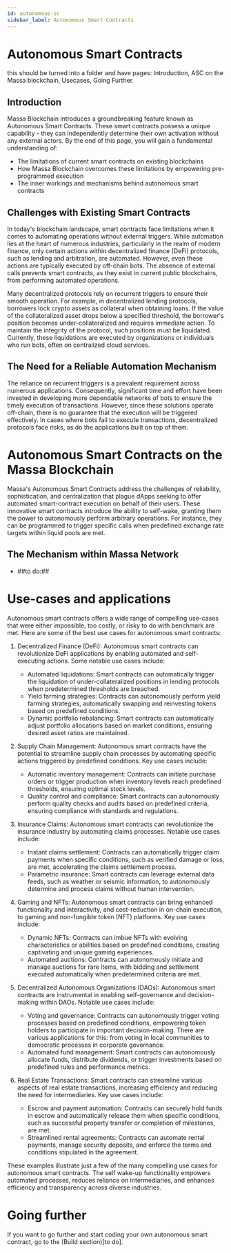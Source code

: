 ```yaml
---
id: autonomous-sc
sidebar_label: Autonomous Smart Contracts
---
```


# Autonomous Smart Contracts
this should be turned into a folder and have pages: Introduction, ASC on the Massa blockchain, Usecases, Going Further.

## Introduction

Massa Blockchain introduces a groundbreaking feature known as Autonomous Smart Contracts. 
These smart contracts possess a unique capability - they can independently determine their own activation without any external actors. 
By the end of this page, you will gain a fundamental understanding of:

- The limitations of current smart contracts on existing blockchains
- How Massa Blockchain overcomes these limitations by empowering pre-programmed execution
- The inner workings and mechanisms behind autonomous smart contracts

## Challenges with Existing Smart Contracts

In today's blockchain landscape, smart contracts face limitations when it comes to automating operations without external triggers. 
While automation lies at the heart of numerous industries, particularly in the realm of modern finance, only 
certain actions within decentralized finance (DeFi) protocols, such as lending and arbitration, are automated. 
However, even these actions are typically executed by off-chain bots. The absence of external calls prevents smart contracts, 
as they exist in current public blockchains, from performing automated operations.

Many decentralized protocols rely on recurrent triggers to ensure their smooth operation. 
For example, in decentralized lending protocols, borrowers lock crypto assets as collateral when obtaining loans. 
If the value of the collateralized asset drops below a specified threshold, the borrower's position becomes under-collateralized 
and requires immediate action. To maintain the integrity of the protocol, such positions must be liquidated. Currently, 
these liquidations are executed by organizations or individuals who run bots, often on centralized cloud services.



## The Need for a Reliable Automation Mechanism

The reliance on recurrent triggers is a prevalent requirement across numerous applications. 
Consequently, significant time and effort have been invested in developing more dependable networks of bots to ensure 
the timely execution of transactions. 
However, since these solutions operate off-chain, there is no guarantee that the execution will be triggered effectively. 
In cases where bots fail to execute transactions, decentralized protocols face risks, as do the applications built on top of them.

# Autonomous Smart Contracts on the Massa Blockchain

Massa's Autonomous Smart Contracts address the challenges of reliability, sophistication, and centralization that plague dApps 
seeking to offer automated smart-contract execution on behalf of their users. 
These innovative smart contracts introduce the ability to self-wake, granting them the power to autonomously perform arbitrary operations. 
For instance, they can be programmed to trigger specific calls when predefined exchange rate targets within liquid pools are met.

## The Mechanism within Massa Network

 - ##to do:##


# Use-cases and applications

Autonomous smart contracts offers a wide range of compelling use-cases that were either impossible, too costly, or risky to do with benchmark are met. 
Here are some of the best use cases for autonomous smart contracts:

1.  Decentralized Finance (DeFi): Autonomous smart contracts can revolutionize DeFi applications by enabling automated and self-executing actions. Some notable use cases include:
    - Automated liquidations: Smart contracts can automatically trigger the liquidation of under-collateralized positions in lending protocols when predetermined thresholds are breached.
    - Yield farming strategies: Contracts can autonomously perform yield farming strategies, automatically swapping and reinvesting tokens based on predefined conditions.
    - Dynamic portfolio rebalancing: Smart contracts can automatically adjust portfolio allocations based on market conditions, ensuring desired asset ratios are maintained.
    
2. Supply Chain Management: Autonomous smart contracts have the potential to streamline supply chain processes by automating specific actions triggered by predefined conditions. Key use cases include:
    - Automatic inventory management: Contracts can initiate purchase orders or trigger production when inventory levels reach predefined thresholds, ensuring optimal stock levels.
    - Quality control and compliance: Smart contracts can autonomously perform quality checks and audits based on predefined criteria, ensuring compliance with standards and regulations.

3. Insurance Claims: Autonomous smart contracts can revolutionize the insurance industry by automating claims processes. Notable use cases include:
    - Instant claims settlement: Contracts can automatically trigger claim payments when specific conditions, such as verified damage or loss, are met, accelerating the claims settlement process.
    - Parametric insurance: Smart contracts can leverage external data feeds, such as weather or seismic information, to autonomously determine and process claims without human intervention.
    
4. Gaming and NFTs: Autonomous smart contracts can bring enhanced functionality and interactivity, and cost-reduction in on-chain execution, to gaming and non-fungible token (NFT) platforms. Key use cases include:
    - Dynamic NFTs: Contracts can imbue NFTs with evolving characteristics or abilities based on predefined conditions, creating captivating and unique gaming experiences.
    - Automated auctions: Contracts can autonomously initiate and manage auctions for rare items, with bidding and settlement executed automatically when predetermined criteria are met.

5. Decentralized Autonomous Organizations (DAOs): Autonomous smart contracts are instrumental in enabling self-governance and decision-making within DAOs. Notable use cases include:
    - Voting and governance: Contracts can autonomously trigger voting processes based on predefined conditions, empowering token holders to participate in important decision-making. There are various applications for this: from voting in local communities to democratic processes in corporate governance.
    - Automated fund management: Smart contracts can autonomously allocate funds, distribute dividends, or trigger investments based on predefined rules and performance metrics.

6. Real Estate Transactions: Smart contracts can streamline various aspects of real estate transactions, increasing efficiency and reducing the need for intermediaries. Key use cases include:
    - Escrow and payment automation: Contracts can securely hold funds in escrow and automatically release them when specific conditions, such as successful property transfer or completion of milestones, are met.
    - Streamlined rental agreements: Contracts can automate rental payments, manage security deposits, and enforce the terms and conditions stipulated in the agreement.

These examples illustrate just a few of the many compelling use cases for autonomous smart contracts. 
The self wake-up functionality empowers automated processes, reduces reliance on intermediaries, and enhances efficiency and 
transparency across diverse industries.


# Going further

If you want to go further and start coding your own autonomous smart contract, go to the (Build section)[to do].

